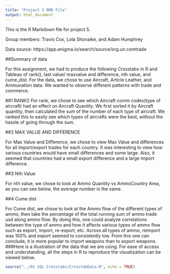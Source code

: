 ```yaml
---
title: "Project 3 RMD File"
output: html_document
---
```


This is the R Markdown file for project 5.

Group members: Travis Cox, Lola Shonaike, and Adam Humphrey

Data source: https://app.enigma.io/search/source/org.un.comtrade

##Summary of data

For this assignment, we had to produce the following Crosstabs in R and Tableau of rank(), last value/ maxvalue and difference, nth value, and cume_dist.
For the data, we chose to use Aircraft, Article Leather, and Ammunation data. We wanted to observe different patterns with trade and commerce. 

##1 RANK()
For rank, we chose to see which Aircraft comm codes(type of aircraft) had an effect on Aircraft Quantity. We first sorted it by Aircraft quantity, then calculated the sum of the number of each type of aircraft. We ranked this to easily see which types of aircrafts were the best, without the hassle of going through the sum. 


##2 MAX VALUE AND DIFFERENCE

 For Max Value and Difference, we chose to view Max Value and differences for all import/export trades for each country. It was interesting to view how various countries would have small differences and some large. Also, it seemed that countries had a small export difference and a large import difference.

##3 Nth Value 

For nth value, we chose to look at Ammo Quantity vs AmmoCountry Area, as you can see below, the average number is the same. 

##4 Cume dist

 For Cume dist, we chose to look at the Ammo flow of the different types of ammo, then take the percentage of the total running sum of ammo trade usd along ammo flow. By doing this, one could analyze correlations between the type of ammo and how it affects various types of ammo flow such as export, import, re-export, etc.  Across all types of ammo, reimport was 100% and export seemed to consistently low. From this one can conclude, it is more popular to import weapons than to export weapons. 
###Here is a illustration of the data that we are using.
   For ease of access and understanding, all the steps in R to reproduce the visualization can be viewed below. 
 
```r
source("../01 SQL Crosstabs/CrosstabData.R", echo = TRUE)
```


